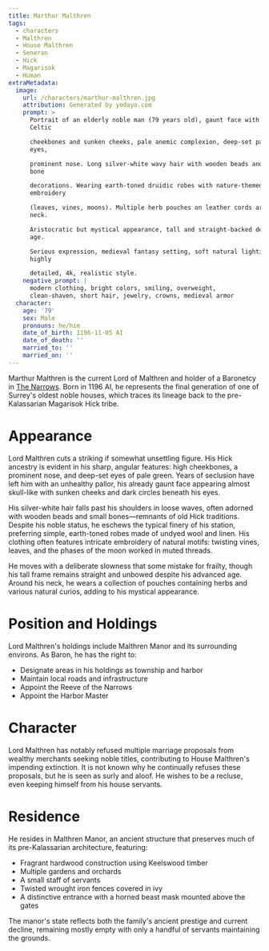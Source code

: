 ```yaml
---
title: Marthur Malthren
tags:
  - characters
  - Malthren
  - House Malthren
  - Seneran
  - Hick
  - Magarisok
  - Human
extraMetadata:
  image:
    url: /characters/marthur-malthren.jpg
    attribution: Generated by yodayo.com
    prompt: >
      Portrait of an elderly noble man (79 years old), gaunt face with high
      Celtic 

      cheekbones and sunken cheeks, pale anemic complexion, deep-set pale green
      eyes, 

      prominent nose. Long silver-white wavy hair with wooden beads and small
      bone 

      decorations. Wearing earth-toned druidic robes with nature-themed
      embroidery 

      (leaves, vines, moons). Multiple herb pouches on leather cords around
      neck. 

      Aristocratic but mystical appearance, tall and straight-backed despite
      age. 

      Serious expression, medieval fantasy setting, soft natural lighting,
      highly 

      detailed, 4k, realistic style.
    negative_prompt: |
      modern clothing, bright colors, smiling, overweight, 
      clean-shaven, short hair, jewelry, crowns, medieval armor
  character:
    age: '79'
    sex: Male
    pronouns: he/him
    date_of_birth: 1196-11-05 AI
    date_of_death: ''
    married_to: ''
    married_on: ''
---
```



Marthur Malthren is the current Lord of Malthren and holder of a Baronetcy in
[The Narrows](../locations/the-narrows.mdx). Born in 1196 AI, he represents the
final generation of one of Surrey's oldest noble houses, which traces its
lineage back to the pre-Kalassarian Magarisok Hick tribe.

# Appearance

Lord Malthren cuts a striking if somewhat unsettling figure. His Hick ancestry
is evident in his sharp, angular features: high cheekbones, a prominent nose,
and deep-set eyes of pale green. Years of seclusion have left him with an
unhealthy pallor, his already gaunt face appearing almost skull-like with sunken
cheeks and dark circles beneath his eyes.

His silver-white hair falls past his shoulders in loose waves, often adorned
with wooden beads and small bones—remnants of old Hick traditions. Despite his
noble status, he eschews the typical finery of his station, preferring simple,
earth-toned robes made of undyed wool and linen. His clothing often features
intricate embroidery of natural motifs: twisting vines, leaves, and the phases
of the moon worked in muted threads.

He moves with a deliberate slowness that some mistake for frailty, though his
tall frame remains straight and unbowed despite his advanced age. Around his
neck, he wears a collection of pouches containing herbs and various natural
curios, adding to his mystical appearance.

# Position and Holdings

Lord Malthren's holdings include Malthren Manor and its surrounding environs. As
Baron, he has the right to:

- Designate areas in his holdings as township and harbor
- Maintain local roads and infrastructure
- Appoint the Reeve of the Narrows
- Appoint the Harbor Master

# Character

Lord Malthren has notably refused multiple marriage proposals from wealthy
merchants seeking noble titles, contributing to House Malthren's impending
extinction. It is not known why he continually refuses these proposals, but he
is seen as surly and aloof. He wishes to be a recluse, even keeping himself from
his house servants.

# Residence

He resides in Malthren Manor, an ancient structure that preserves much of its
pre-Kalassarian architecture, featuring:

- Fragrant hardwood construction using Keelswood timber
- Multiple gardens and orchards
- A small staff of servants
- Twisted wrought iron fences covered in ivy
- A distinctive entrance with a horned beast mask mounted above the gates

The manor's state reflects both the family's ancient prestige and current
decline, remaining mostly empty with only a handful of servants maintaining the
grounds.
